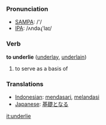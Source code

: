 === Pronunciation ===
*[[w:SAMPA|SAMPA]]: /'/
*[[w:IPA|IPA]]: /ʌndəɻ'laɪ/

=== Verb ===

'''to underlie''' ([[underlay]], [[underlain]])

# to serve as a basis of

=== Translations ===
*[[Indonesian]]: [[dasar|mendasari]], [[landas|melandasi]]
*[[Japanese]]: [[基礎]]となる

[[it:underlie]]